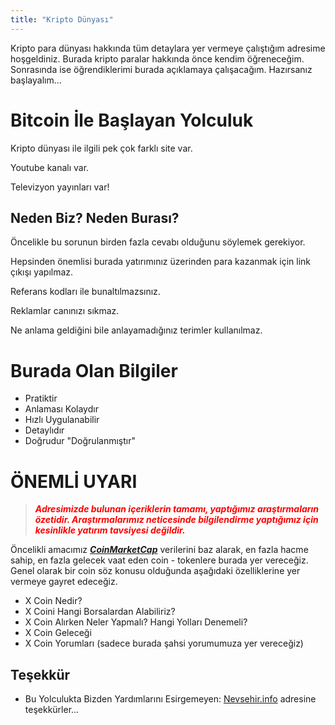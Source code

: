 ```yaml
---
title: "Kripto Dünyası"
---
```

Kripto para dünyası hakkında tüm detaylara yer vermeye çalıştığım adresime hoşgeldiniz. Burada kripto paralar hakkında önce kendim öğreneceğim. Sonrasında ise öğrendiklerimi burada açıklamaya çalışacağım. Hazırsanız başlayalım...

# Bitcoin İle Başlayan Yolculuk

Kripto dünyası ile ilgili pek çok farklı site var. 

Youtube kanalı var.

Televizyon yayınları var!

## Neden Biz? Neden Burası?

Öncelikle bu sorunun birden fazla cevabı olduğunu söylemek gerekiyor. 

Hepsinden önemlisi burada yatırımınız üzerinden para kazanmak için link çıkışı yapılmaz. 

Referans kodları ile bunaltılmazsınız.

Reklamlar canınızı sıkmaz. 

Ne anlama geldiğini bile  anlayamadığınız terimler kullanılmaz. 

# Burada Olan Bilgiler
- Pratiktir
- Anlaması Kolaydır
- Hızlı Uygulanabilir
- Detaylıdır
- Doğrudur "Doğrulanmıştır"

# ÖNEMLİ UYARI

<blockquote><span style="color: #ff0000;"><em><strong>Adresimizde bulunan içeriklerin tamamı, yaptığımız araştırmaların özetidir. Araştırmalarımız neticesinde bilgilendirme yaptığımız için kesinlikle yatırım tavsiyesi değildir. </strong></em></span></blockquote>


Öncelikli amacımız <a href="https://coinmarketcap.com/"><em><strong>CoinMarketCap</strong></em></a> verilerini baz alarak, en fazla hacme sahip, en fazla gelecek vaat eden coin - tokenlere burada yer vereceğiz. Genel olarak bir coin söz konusu olduğunda aşağıdaki özelliklerine yer vermeye gayret edeceğiz.
- X Coin Nedir?
- X Coini Hangi Borsalardan Alabiliriz?
- X Coin Alırken Neler Yapmalı? Hangi Yolları Denemeli?
- X Coin Geleceği
- X Coin Yorumları (sadece burada şahsi yorumumuza yer vereceğiz) 

## Teşekkür

* Bu Yolculukta Bizden Yardımlarını Esirgemeyen: [Nevsehir.info](https://nevsehir.info) adresine teşekkürler...